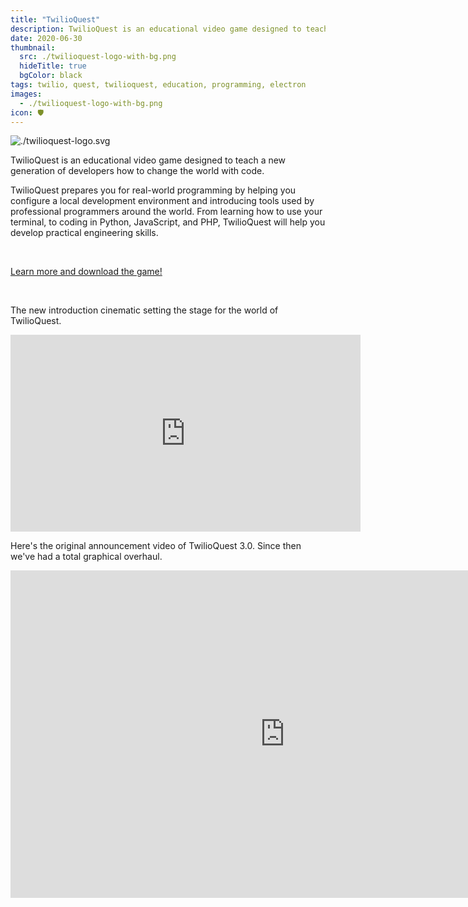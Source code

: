 ```yaml
---
title: "TwilioQuest"
description: TwilioQuest is an educational video game designed to teach a new generation of developers how to change the world with code.
date: 2020-06-30
thumbnail:
  src: ./twilioquest-logo-with-bg.png
  hideTitle: true
  bgColor: black
tags: twilio, quest, twilioquest, education, programming, electron
images:
  - ./twilioquest-logo-with-bg.png
icon: 🛡️
---
```


![./twilioquest-logo.svg](./twilioquest-logo.svg)

TwilioQuest is an educational video game designed to teach a new generation of developers how to change the world with code.

TwilioQuest prepares you for real-world programming by helping you configure a local development environment and introducing tools used by professional programmers around the world. From learning how to use your terminal, to coding in Python, JavaScript, and PHP, TwilioQuest will help you develop practical engineering skills.

<br />

[Learn more and download the game!](https://www.twilio.com/quest)

<br />

The new introduction cinematic setting the stage for the world of TwilioQuest.

<iframe
  width="560"
  height="315"
  src="https://www.youtube.com/embed/oNuB_GYqkR4"
  title="YouTube video player"
  frameborder="0"
  allow="accelerometer; autoplay; clipboard-write; encrypted-media; gyroscope; picture-in-picture"
  allowfullscreen
></iframe>

Here's the original announcement video of TwilioQuest 3.0. Since then we've had a total graphical overhaul.

<iframe
  width="878"
  height="524"
  src="https://www.youtube.com/embed/uS4JssrhUOw"
  frameBorder="0"
  allow="accelerometer; autoplay; clipboard-write; encrypted-media; gyroscope; picture-in-picture"
  allowFullScreen
></iframe>
